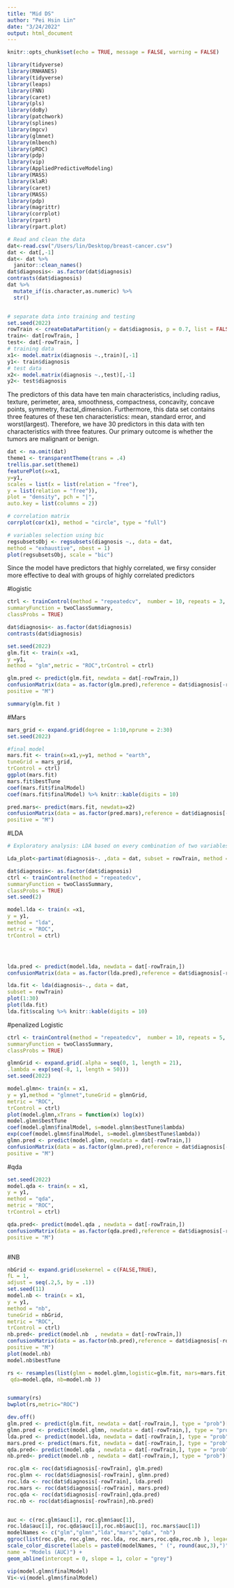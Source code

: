 ```yaml
---
title: "Mid DS"
author: "Pei Hsin Lin"
date: "3/24/2022"
output: html_document
---
```


```r
knitr::opts_chunk$set(echo = TRUE, message = FALSE, warning = FALSE)
```

```r
library(tidyverse)
library(RNHANES)
library(tidyverse)
library(leaps)
library(FNN)
library(caret)
library(pls)
library(doBy)
library(patchwork)
library(splines)
library(mgcv)
library(glmnet)
library(mlbench)
library(pROC)
library(pdp)
library(vip)
library(AppliedPredictiveModeling)
library(MASS)
library(klaR)
library(caret)
library(MASS)
library(pdp)
library(magrittr)
library(corrplot)
library(rpart)
library(rpart.plot)
```

```r
# Read and clean the data
dat<-read.csv("/Users/lin/Desktop/breast-cancer.csv")
dat <- dat[,-1]
dat<- dat %>% 
  janitor::clean_names() 
dat$diagnosis<- as.factor(dat$diagnosis)
contrasts(dat$diagnosis)
dat %>%
  mutate_if(is.character,as.numeric) %>%
  str()


# separate data into training and testing
set.seed(2022)
rowTrain <- createDataPartition(y = dat$diagnosis, p = 0.7, list = FALSE)
train<- dat[rowTrain, ]
test<- dat[-rowTrain, ]
# training data
x1<- model.matrix(diagnosis ~.,train)[,-1]
y1<- train$diagnosis
# test data
x2<- model.matrix(diagnosis ~.,test)[,-1]
y2<- test$diagnosis
```

The predictors of this data have ten main characteristics, including radius, texture, perimeter, 
area, smoothness, compactness, concavity, concave points, symmetry, fractal_dimension.
Furthermore, this data set contains three features of these ten characteristics: mean, standard error, and worst(largest).
Therefore, we have 30 predictors in this data with ten characteristics with three features. Our primary outcome is whether the tumors are malignant or benign.


```r
dat <- na.omit(dat)
theme1 <- transparentTheme(trans = .4)
trellis.par.set(theme1)
featurePlot(x=x1,
y=y1,
scales = list(x = list(relation = "free"),
y = list(relation = "free")),
plot = "density", pch = "|",
auto.key = list(columns = 2))
```

```r
# correlation matrix
corrplot(cor(x1), method = "circle", type = "full")
```

```r
# variables selection using bic
regsubsetsObj <- regsubsets(diagnosis ~., data = dat,
method = "exhaustive", nbest = 1)
plot(regsubsetsObj, scale = "bic")
```

Since the model have predictors that highly correlated, we firsy consider more effective to deal with groups of highly correlated
predictors

#logistic 

```r
ctrl <- trainControl(method = "repeatedcv",  number = 10, repeats = 3, 
summaryFunction = twoClassSummary,
classProbs = TRUE)

dat$diagnosis<- as.factor(dat$diagnosis)
contrasts(dat$diagnosis)

set.seed(2022)
glm.fit <- train(x =x1,
y =y1,
method = "glm",metric = "ROC",trControl = ctrl)

glm.pred <- predict(glm.fit, newdata = dat[-rowTrain,])
confusionMatrix(data = as.factor(glm.pred),reference = dat$diagnosis[-rowTrain],
positive = "M")

summary(glm.fit )
```

#Mars
```r
mars_grid <- expand.grid(degree = 1:10,nprune = 2:30)
set.seed(2022)

#final model
mars.fit <- train(x=x1,y=y1, method = "earth",
tuneGrid = mars_grid,
trControl = ctrl)
ggplot(mars.fit)
mars.fit$bestTune
coef(mars.fit$finalModel)
coef(mars.fit$finalModel) %>% knitr::kable(digits = 10)

pred.mars<- predict(mars.fit, newdata=x2)
confusionMatrix(data = as.factor(pred.mars),reference = dat$diagnosis[-rowTrain],
positive = "M")


```
#LDA
```r
# Exploratory analysis: LDA based on every combination of two variables

Lda_plot<-partimat(diagnosis~. ,data = dat, subset = rowTrain, method = "lda")
```

```r
dat$diagnosis<- as.factor(dat$diagnosis)
ctrl <- trainControl(method = "repeatedcv",
summaryFunction = twoClassSummary,
classProbs = TRUE)
set.seed(2)

model.lda <- train(x =x1,
y = y1,
method = "lda",
metric = "ROC",
trControl = ctrl)




lda.pred <- predict(model.lda, newdata = dat[-rowTrain,])
confusionMatrix(data = as.factor(lda.pred),reference = dat$diagnosis[-rowTrain],positive = "M")

lda.fit <- lda(diagnosis~., data = dat,
subset = rowTrain)
plot(1:30)
plot(lda.fit)
lda.fit$scaling %>% knitr::kable(digits = 10)
```

#penalized Logistic 
```r
ctrl <- trainControl(method = "repeatedcv",  number = 10, repeats = 5, 
summaryFunction = twoClassSummary,
classProbs = TRUE)

glmnGrid <- expand.grid(.alpha = seq(0, 1, length = 21),
.lambda = exp(seq(-8, 1, length = 50)))
set.seed(2022) 

model.glmn<- train(x = x1,
y = y1,method = "glmnet",tuneGrid = glmnGrid,
metric = "ROC",
trControl = ctrl)
plot(model.glmn,xTrans = function(x) log(x))
model.glmn$bestTune
coef(model.glmn$finalModel, s=model.glmn$bestTune$lambda)
exp(coef(model.glmn$finalModel, s=model.glmn$bestTune$lambda))
glmn.pred <- predict(model.glmn, newdata = dat[-rowTrain,])
confusionMatrix(data = as.factor(glmn.pred),reference = dat$diagnosis[-rowTrain],
positive = "M")
```



#qda
```r
set.seed(2022)
model.qda <- train(x = x1,
y = y1,
method = "qda",
metric = "ROC",
trControl = ctrl)

qda.pred<- predict(model.qda , newdata = dat[-rowTrain,])
confusionMatrix(data = as.factor(qda.pred),reference = dat$diagnosis[-rowTrain],
positive = "M")



```

#NB
```r
nbGrid <- expand.grid(usekernel = c(FALSE,TRUE),
fL = 1,
adjust = seq(.2,5, by = .1))
set.seed(11)
model.nb <- train(x = x1,
y = y1,
method = "nb",
tuneGrid = nbGrid,
metric = "ROC",
trControl = ctrl)
nb.pred<- predict(model.nb  , newdata = dat[-rowTrain,])
confusionMatrix(data = as.factor(nb.pred),reference = dat$diagnosis[-rowTrain],
positive = "M")
plot(model.nb)
model.nb$bestTune
```


```r
rs <- resamples(list(glmn = model.glmn,logistic=glm.fit, mars=mars.fit,lda=model.lda,
 qda=model.qda, nb=model.nb ))


summary(rs)
bwplot(rs,metric="ROC")

```

```r
dev.off()
glm.pred <- predict(glm.fit, newdata = dat[-rowTrain,], type = "prob")[,2]
glmn.pred <- predict(model.glmn, newdata = dat[-rowTrain,], type = "prob")[,2]
lda.pred <- predict(model.lda, newdata = dat[-rowTrain,], type = "prob")[,2]
mars.pred <- predict(mars.fit, newdata = dat[-rowTrain,], type = "prob")[,2]
qda.pred<- predict(model.qda , newdata = dat[-rowTrain,], type = "prob")[,2]
nb.pred<- predict(model.nb , newdata = dat[-rowTrain,], type = "prob")[,2]

roc.glm <- roc(dat$diagnosis[-rowTrain], glm.pred)
roc.glmn <- roc(dat$diagnosis[-rowTrain], glmn.pred)
roc.lda <- roc(dat$diagnosis[-rowTrain], lda.pred)
roc.mars <- roc(dat$diagnosis[-rowTrain], mars.pred)
roc.qda <- roc(dat$diagnosis[-rowTrain],qda.pred)
roc.nb <- roc(dat$diagnosis[-rowTrain],nb.pred)


auc <- c(roc.glm$auc[1], roc.glmn$auc[1],
roc.lda$auc[1], roc.qda$auc[1],roc.nb$auc[1], roc.mars$auc[1])
modelNames <- c("glm","glmn","lda","mars","qda", "nb")
ggroc(list(roc.glm, roc.glmn, roc.lda, roc.mars,roc.qda,roc.nb ), legacy.axes = TRUE) +
scale_color_discrete(labels = paste0(modelNames, " (", round(auc,3),")"),
name = "Models (AUC)") +
geom_abline(intercept = 0, slope = 1, color = "grey")
```

```r
vip(model.glmn$finalModel)
Vi<-vi(model.glmn$finalModel)
```


      